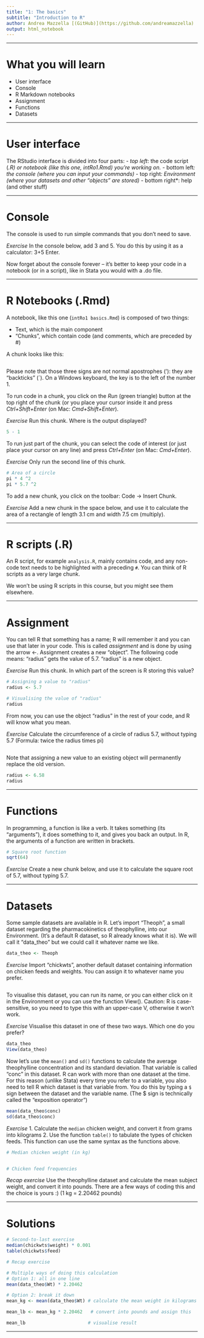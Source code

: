 ```yaml
---
title: "1: The basics"
subtitle: "Introduction to R"
author: Andrea Mazzella [(GitHub)](https://github.com/andreamazzella)
output: html_notebook
---
```


-------------------------------------------------------------------------------

# What you will learn

* User interface
* Console
* R Markdown notebooks
* Assignment
* Functions
* Datasets

-------------------------------------------------------------------------------

# User interface

The RStudio interface is divided into four parts:
- *top left*: the code script (*.R) or notebook (like this one, intRo1.Rmd) you're working on.
- *bottom left*: the console (where you can input your commands)
- *top right*: Environment (where your datasets and other "objects" are stored)
- *bottom right*: help (and other stuff)

-------------------------------------------------------------------------------

# Console

The console is used to run simple commands that you don't need to save.

*Exercise*
In the console below, add 3 and 5. You do this by using it as a calculator: 3+5 Enter.

Now forget about the console forever – it's better to keep your code in a notebook (or in a script), like in Stata you would with a .do file.

-------------------------------------------------------------------------------

# R Notebooks (.Rmd)

A notebook, like this one (`intRo1 basics.Rmd`) is composed of two things:

* Text, which is the main component
* "Chunks", which contain code (and comments, which are preceded by #)

A chunk looks like this:
```r

```
Please note that those three signs are not normal apostrophes ('): they are "backticks" (`). On a Windows keyboard, the key is to the left of the number 1.

To run code in a chunk, you click on the *Run* (green triangle) button at the top right of the chunk (or you place your cursor inside it and press *Ctrl+Shift+Enter* (on Mac: *Cmd+Shift+Enter*).

*Exercise*
Run this chunk. Where is the output displayed?
```r
5 - 1
```

To run just part of the chunk, you can select the code of interest (or just place your cursor on any line) and press *Ctrl+Enter* (on Mac: *Cmd+Enter*).

*Exercise*
Only run the second line of this chunk.
```r
# Area of a circle
pi * 4 ^2
pi * 5.7 ^2
```

To add a new chunk, you click on the toolbar: Code -> Insert Chunk.

*Exercise*
Add a new chunk in the space below, and use it to calculate the area of a rectangle of length 3.1 cm and width 7.5 cm (multiply).




-------------------------------------------------------------------------------

# R scripts (.R)

An R script, for example `analysis.R`, mainly contains code, and any non-code text needs to be highlighted with a preceding `#`. You can think of R scripts as a very large chunk.

We won't be using R scripts in this course, but you might see them elsewhere. 

-------------------------------------------------------------------------------

# Assignment

You can tell R that something has a name; R will remember it and you can use that later in your code. This is called *assignment* and is done by using the arrow <-. Assignment creates a new "object".
The following code means: "radius" gets the value of 5.7. "radius" is a new object.

*Exercise*
Run this chunk. In which part of the screen is R storing this value?
```r
# Assigning a value to "radius"
radius <- 5.7

# Visualising the value of "radius"
radius
```

From now, you can use the object "radius" in the rest of your code, and R will know what you mean.

*Exercise*
Calculate the circumference of a circle of radius 5.7, without typing 5.7 (Formula: twice the radius times pi)
```r

```

Note that assigning a new value to an existing object will permanently replace the old version.
```r
radius <- 6.58
radius
```


-------------------------------------------------------------------------------

# Functions

In programming, a function is like a verb. It takes something (its "arguments"), it does something to it, and gives you back an output.
In R, the arguments of a function are written in brackets.
```r
# Square root function
sqrt(64)
```

*Exercise*
Create a new chunk below, and use it to calculate the square root of 5.7, without typing 5.7.



-------------------------------------------------------------------------------

# Datasets

Some sample datasets are available in R. Let's import "Theoph", a small dataset regarding the pharmacokinetics of theophylline, into our Environment. (It's a default R dataset, so R already knows what it is). We will call it "data_theo" but we could call it whatever name we like.

```r
data_theo <- Theoph
```

*Exercise*
Import "chickwts", another default dataset containing information on chicken feeds and weights. You can assign it to whatever name you prefer.
```r

```


To visualise this dataset, you can run its name, or you can either click on it in the Environment or you can use the function View(). Caution: R is case-sensitive, so you need to type this with an upper-case V, otherwise it won't work.

*Exercise*
Visualise this dataset in one of these two ways. Which one do you prefer?
```r
data_theo
View(data_theo)
```

Now let's use the `mean()` and `sd()` functions to calculate the average theophylline concentration and its standard deviation. That variable is called "conc" in this dataset.
R can work with more than one dataset at the time. For this reason (unlike Stata) every time you refer to a variable, you also need to tell R which dataset is that variable from. You do this by typing a `$` sign between the dataset and the variable name.
(The $ sign is technically called the "exposition operator")
```r
mean(data_theo$conc)
sd(data_theo$conc)
```

*Exercise*
1. Calculate the `median` chicken weight, and convert it from grams into kilograms
2. Use the function `table()` to tabulate the types of chicken feeds. This function can use the same syntax as the functions above.
```r
# Median chicken weight (in kg)


# Chicken feed frequencies


```

*Recap exercise*
Use the theophylline dataset and calculate the mean subject weight, and convert it into pounds. There are a few ways of coding this and the choice is yours :)
(1 kg = 2.20462 pounds)

-------------------------------------------------------------------------------

# Solutions

```r
# Second-to-last exercise
median(chickwts$weight) * 0.001
table(chickwts$feed)

# Recap exercise

# Multiple ways of doing this calculation
# Option 1: all in one line
mean(data_theo$Wt) * 2.20462

# Option 2: break it down
mean_kg <- mean(data_theo$Wt) # calculate the mean weight in kilograms and assign this

mean_lb <- mean_kg * 2.20462   # convert into pounds and assign this

mean_lb                       # visualise result
```

-------------------------------------------------------------------------------
